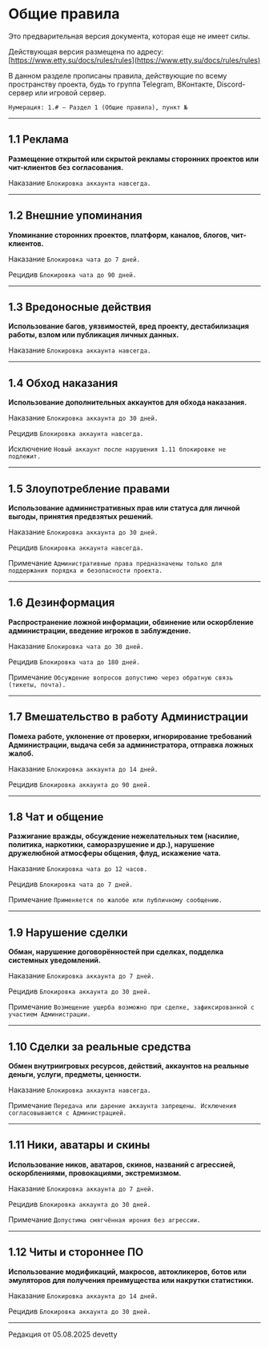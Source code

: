 # Общие правила

<Badge bgColor="#FF3333" textColor="#FFFFFF">Это предварительная версия документа, которая еще не имеет силы.</Badge>

Действующая версия размещена по адресу: [https://www.etty.su/docs/rules/rules](https://www.etty.su/docs/rules/rules)

В данном разделе прописаны правила, действующие по всему пространству проекта, будь то группа Telegram, ВКонтакте, Discord-сервер или игровой сервер.

```Нумерация: 1.# — Раздел 1 (Общие правила), пункт №```

--------

## 1.1 Реклама

**Размещение открытой или скрытой рекламы сторонних проектов или чит-клиентов без согласования.**

<Badge bgColor="#FF3333" textColor="#FFFFFF">Наказание</Badge> ```Блокировка аккаунта навсегда.```

--------

## 1.2 Внешние упоминания

**Упоминание сторонних проектов, платформ, каналов, блогов, чит-клиентов.**

<Badge bgColor="#FF3333" textColor="#FFFFFF">Наказание</Badge> ```Блокировка чата до 7 дней.```

<Badge bgColor="#FF3333" textColor="#FFFFFF">Рецидив</Badge> ```Блокировка чата до 90 дней.```

--------

## 1.3 Вредоносные действия

**Использование багов, уязвимостей, вред проекту, дестабилизация работы, взлом или публикация личных данных.**

<Badge bgColor="#FF3333" textColor="#FFFFFF">Наказание</Badge> ```Блокировка аккаунта навсегда.```

--------

## 1.4 Обход наказания

**Использование дополнительных аккаунтов для обхода наказания.**

<Badge bgColor="#FF3333" textColor="#FFFFFF">Наказание</Badge> ```Блокировка аккаунта до 30 дней.```

<Badge bgColor="#FF3333" textColor="#FFFFFF">Рецидив</Badge> ```Блокировка аккаунта навсегда.```

<Badge bgColor="#118823" textColor="#FFFFFF">Исключение</Badge> ```Новый аккаунт после нарушения 1.11 блокировке не подлежит.```

--------

## 1.5 Злоупотребление правами

**Использование административных прав или статуса для личной выгоды, принятия предвзятых решений.**

<Badge bgColor="#FF3333" textColor="#FFFFFF">Наказание</Badge> ```Блокировка аккаунта до 30 дней.```

<Badge bgColor="#FF3333" textColor="#FFFFFF">Рецидив</Badge> ```Блокировка аккаунта навсегда.```

<Badge bgColor="#118823" textColor="#FFFFFF">Примечание</Badge> ```Административные права предназначены только для поддержания порядка и безопасности проекта.```

--------

## 1.6 Дезинформация

**Распространение ложной информации, обвинение или оскорбление администрации, введение игроков в заблуждение.**

<Badge bgColor="#FF3333" textColor="#FFFFFF">Наказание</Badge> ```Блокировка чата до 30 дней.```

<Badge bgColor="#FF3333" textColor="#FFFFFF">Рецидив</Badge> ```Блокировка чата до 180 дней.```

<Badge bgColor="#118823" textColor="#FFFFFF">Примечание</Badge> ```Обсуждение вопросов допустимо через обратную связь (тикеты, почта).```

--------

## 1.7 Вмешательство в работу Администрации

**Помеха работе, уклонение от проверки, игнорирование требований Администрации, выдача себя за администратора, отправка ложных жалоб.**

<Badge bgColor="#FF3333" textColor="#FFFFFF">Наказание</Badge> ```Блокировка аккаунта до 14 дней.```

<Badge bgColor="#FF3333" textColor="#FFFFFF">Рецидив</Badge> ```Блокировка аккаунта до 90 дней.```

--------

## 1.8 Чат и общение

**Разжигание вражды, обсуждение нежелательных тем (насилие, политика, наркотики, саморазрушение и др.), нарушение дружелюбной атмосферы общения, флуд, искажение чата.**

<Badge bgColor="#FF3333" textColor="#FFFFFF">Наказание</Badge> ```Блокировка чата до 12 часов.```

<Badge bgColor="#FF3333" textColor="#FFFFFF">Рецидив</Badge> ```Блокировка чата до 7 дней.```

<Badge bgColor="#118823" textColor="#FFFFFF">Примечание</Badge> ```Применяется по жалобе или публичному сообщению.```

--------

## 1.9 Нарушение сделки

**Обман, нарушение договорённостей при сделках, подделка системных уведомлений.**

<Badge bgColor="#FF3333" textColor="#FFFFFF">Наказание</Badge> ```Блокировка аккаунта до 7 дней.```

<Badge bgColor="#FF3333" textColor="#FFFFFF">Рецидив</Badge> ```Блокировка аккаунта до 30 дней.```

<Badge bgColor="#118823" textColor="#FFFFFF">Примечание</Badge> ```Возмещение ущерба возможно при сделке, зафиксированной с участием Администрации.```

--------

## 1.10 Сделки за реальные средства

**Обмен внутриигровых ресурсов, действий, аккаунтов на реальные деньги, услуги, предметы, ценности.**

<Badge bgColor="#FF3333" textColor="#FFFFFF">Наказание</Badge> ```Блокировка аккаунта навсегда.```

<Badge bgColor="#118823" textColor="#FFFFFF">Примечание</Badge> ```Передача или дарение аккаунта запрещены. Исключения согласовываются с Администрацией.```

--------

## 1.11 Ники, аватары и скины

**Использование ников, аватаров, скинов, названий с агрессией, оскорблениями, провокациями, экстремизмом.**

<Badge bgColor="#FF3333" textColor="#FFFFFF">Наказание</Badge> ```Блокировка аккаунта до 7 дней.```

<Badge bgColor="#FF3333" textColor="#FFFFFF">Рецидив</Badge> ```Блокировка аккаунта до 30 дней.```

<Badge bgColor="#118823" textColor="#FFFFFF">Примечание</Badge> ```Допустима смягчённая ирония без агрессии.```

--------

## 1.12 Читы и стороннее ПО

**Использование модификаций, макросов, автокликеров, ботов или эмуляторов для получения преимущества или накрутки статистики.**

<Badge bgColor="#FF3333" textColor="#FFFFFF">Наказание</Badge> ```Блокировка аккаунта до 14 дней.```

<Badge bgColor="#FF3333" textColor="#FFFFFF">Рецидив</Badge> ```Блокировка аккаунта до 30 дней.```

--------

<Badge bgColor="#ffad47" textColor="#000000">Редакция от 05.08.2025</Badge> <Badge bgColor="#88bfbd" textColor="#000000">devetty</Badge>
